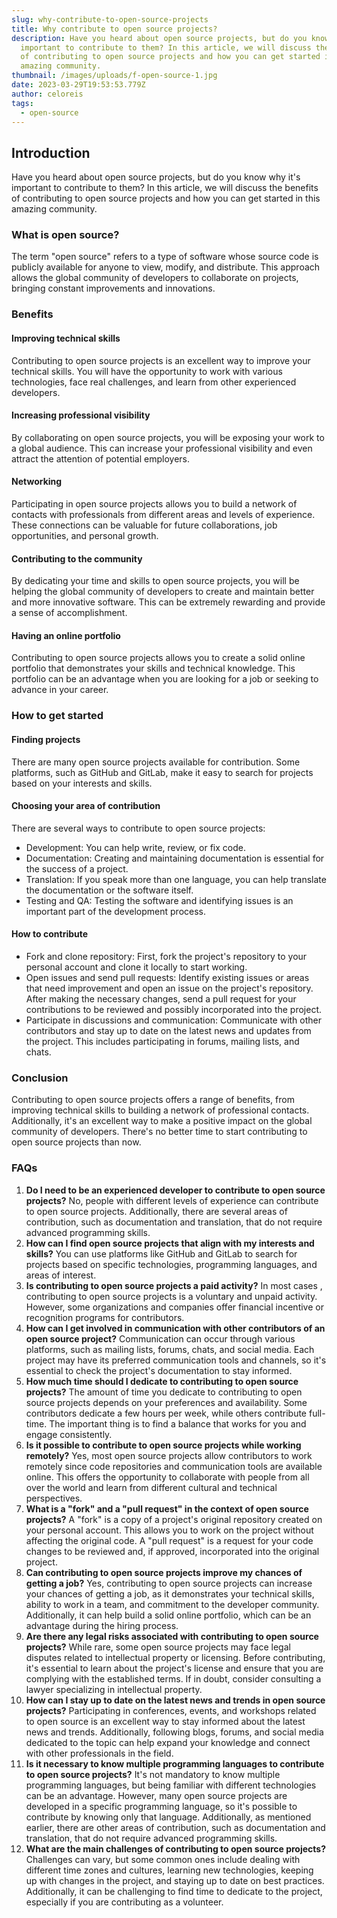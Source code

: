 ```yaml
---
slug: why-contribute-to-open-source-projects
title: Why contribute to open source projects?
description: Have you heard about open source projects, but do you know why it's
  important to contribute to them? In this article, we will discuss the benefits
  of contributing to open source projects and how you can get started in this
  amazing community.
thumbnail: /images/uploads/f-open-source-1.jpg
date: 2023-03-29T19:53:53.779Z
author: celoreis
tags:
  - open-source
---
```

## Introduction

Have you heard about open source projects, but do you know why it's important to contribute to them? In this article, we will discuss the benefits of contributing to open source projects and how you can get started in this amazing community.

### What is open source?

The term "open source" refers to a type of software whose source code is publicly available for anyone to view, modify, and distribute. This approach allows the global community of developers to collaborate on projects, bringing constant improvements and innovations.

### Benefits

#### Improving technical skills

Contributing to open source projects is an excellent way to improve your technical skills. You will have the opportunity to work with various technologies, face real challenges, and learn from other experienced developers.

#### Increasing professional visibility

By collaborating on open source projects, you will be exposing your work to a global audience. This can increase your professional visibility and even attract the attention of potential employers.

#### Networking

Participating in open source projects allows you to build a network of contacts with professionals from different areas and levels of experience. These connections can be valuable for future collaborations, job opportunities, and personal growth.

#### Contributing to the community

By dedicating your time and skills to open source projects, you will be helping the global community of developers to create and maintain better and more innovative software. This can be extremely rewarding and provide a sense of accomplishment.

#### Having an online portfolio

Contributing to open source projects allows you to create a solid online portfolio that demonstrates your skills and technical knowledge. This portfolio can be an advantage when you are looking for a job or seeking to advance in your career.

### How to get started

#### Finding projects

There are many open source projects available for contribution. Some platforms, such as GitHub and GitLab, make it easy to search for projects based on your interests and skills.

#### Choosing your area of contribution

There are several ways to contribute to open source projects:

- Development: You can help write, review, or fix code.
- Documentation: Creating and maintaining documentation is essential for the success of a project.
- Translation: If you speak more than one language, you can help translate the documentation or the software itself.
- Testing and QA: Testing the software and identifying issues is an important part of the development process.

#### How to contribute

- Fork and clone repository: First, fork the project's repository to your personal account and clone it locally to start working.
- Open issues and send pull requests: Identify existing issues or areas that need improvement and open an issue on the project's repository. After making the necessary changes, send a pull request for your contributions to be reviewed and possibly incorporated into the project.
- Participate in discussions and communication: Communicate with other contributors and stay up to date on the latest news and updates from the project. This includes participating in forums, mailing lists, and chats.

### Conclusion

Contributing to open source projects offers a range of benefits, from improving technical skills to building a network of professional contacts. Additionally, it's an excellent way to make a positive impact on the global community of developers. There's no better time to start contributing to open source projects than now.

### FAQs

1. **Do I need to be an experienced developer to contribute to open source projects?** No, people with different levels of experience can contribute to open source projects. Additionally, there are several areas of contribution, such as documentation and translation, that do not require advanced programming skills.
2. **How can I find open source projects that align with my interests and skills?** You can use platforms like GitHub and GitLab to search for projects based on specific technologies, programming languages, and areas of interest.
3. **Is contributing to open source projects a paid activity?** In most cases , contributing to open source projects is a voluntary and unpaid activity. However, some organizations and companies offer financial incentive or recognition programs for contributors.
4. **How can I get involved in communication with other contributors of an open source project?** Communication can occur through various platforms, such as mailing lists, forums, chats, and social media. Each project may have its preferred communication tools and channels, so it's essential to check the project's documentation to stay informed.
5. **How much time should I dedicate to contributing to open source projects?** The amount of time you dedicate to contributing to open source projects depends on your preferences and availability. Some contributors dedicate a few hours per week, while others contribute full-time. The important thing is to find a balance that works for you and engage consistently.
6. **Is it possible to contribute to open source projects while working remotely?** Yes, most open source projects allow contributors to work remotely since code repositories and communication tools are available online. This offers the opportunity to collaborate with people from all over the world and learn from different cultural and technical perspectives.
7. **What is a "fork" and a "pull request" in the context of open source projects?** A "fork" is a copy of a project's original repository created on your personal account. This allows you to work on the project without affecting the original code. A "pull request" is a request for your code changes to be reviewed and, if approved, incorporated into the original project.
8. **Can contributing to open source projects improve my chances of getting a job?** Yes, contributing to open source projects can increase your chances of getting a job, as it demonstrates your technical skills, ability to work in a team, and commitment to the developer community. Additionally, it can help build a solid online portfolio, which can be an advantage during the hiring process.
9. **Are there any legal risks associated with contributing to open source projects?** While rare, some open source projects may face legal disputes related to intellectual property or licensing. Before contributing, it's essential to learn about the project's license and ensure that you are complying with the established terms. If in doubt, consider consulting a lawyer specializing in intellectual property.
10. **How can I stay up to date on the latest news and trends in open source projects?** Participating in conferences, events, and workshops related to open source is an excellent way to stay informed about the latest news and trends. Additionally, following blogs, forums, and social media dedicated to the topic can help expand your knowledge and connect with other professionals in the field.
11. **Is it necessary to know multiple programming languages to contribute to open source projects?** It's not mandatory to know multiple programming languages, but being familiar with different technologies can be an advantage. However, many open source projects are developed in a specific programming language, so it's possible to contribute by knowing only that language. Additionally, as mentioned earlier, there are other areas of contribution, such as documentation and translation, that do not require advanced programming skills.
12. **What are the main challenges of contributing to open source projects?** Challenges can vary, but some common ones include dealing with different time zones and cultures, learning new technologies, keeping up with changes in the project, and staying up to date on best practices. Additionally, it can be challenging to find time to dedicate to the project, especially if you are contributing as a volunteer.
